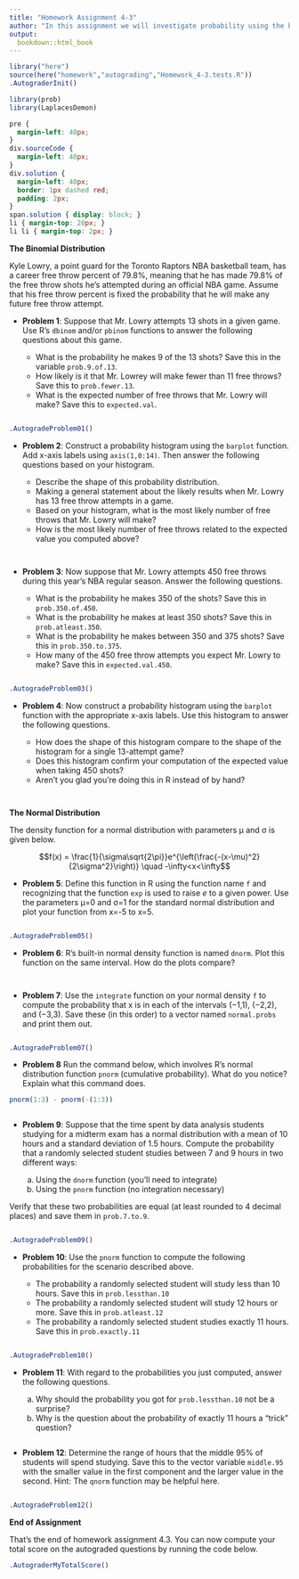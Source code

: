 ```yaml
---
title: "Homework Assignment 4-3"
author: "In this assignment we will investigate probability using the binomial and normal distributions.<br /><br />"
output:
  bookdown::html_book
---
```


```r
library("here")
source(here("homework","autograding","Homework_4-3.tests.R"))
.AutograderInit()

library(prob)
library(LaplacesDemon)
```

```css
pre {
  margin-left: 40px;
}
div.sourceCode {
  margin-left: 40px;
}
div.solution {
  margin-left: 40px;
  border: 1px dashed red;
  padding: 2px;
}
span.solution { display: block; }
li { margin-top: 20px; }
li li { margin-top: 2px; }
```


**The Binomial Distribution**

Kyle Lowry, a point guard for the Toronto Raptors NBA basketball team, has a career free throw percent of 79.8%, meaning that he has made 79.8% of the free throw shots he's attempted during an official NBA game.  Assume that his free throw percent is fixed the probability that he will make any future free throw attempt.  

* **Problem 1**: Suppose that Mr. Lowry attempts 13 shots in a given game.  Use R's `dbinom` and/or `pbinom` functions to answer the following questions about this game.

    * What is the probability he makes 9 of the 13 shots?  Save this in the variable `prob.9.of.13`.
    * How likely is it that Mr. Lowrey will make fewer than 11 free throws? Save this to `prob.fewer.13`.    
    * What is the expected number of free throws that Mr. Lowry will make?  Save this to `expected.val`.
    
```r
```

```r
.AutogradeProblem01()
```
    
    
* **Problem 2**: Construct a probability histogram using the `barplot` function. Add x-axis labels using `axis(1,0:14)`. Then answer the following questions based on your histogram.

    * Describe the shape of this probability distribution. 
    * Making a general statement about the likely results when Mr. Lowry has 13 free throw attempts in a game.
    * Based on your histogram, what is the most likely number of free throws that Mr. Lowry will make?
    * How is the most likely number of free throws related to the expected value you computed above?

```r
```

```solution
```

    
* **Problem 3**: Now suppose that Mr. Lowry attempts 450 free throws during this year's NBA regular season.  Answer the following questions.

    * What is the probability he makes 350 of the shots?  Save this in `prob.350.of.450`.
    * What is the probability he makes at least 350 shots?  Save this in `prob.atleast.350`.
    * What is the probability he makes between 350 and 375 shots? Save this in `prob.350.to.375`.
    * How many of the 450 free throw attempts you expect Mr. Lowry to make? Save this in `expected.val.450`.

```r
```

```r
.AutogradeProblem03()
```


* **Problem 4**: Now construct a probability histogram using the `barplot` function with the appropriate x-axis labels. Use this histogram to answer the following questions.

    * How does the shape of this histogram compare to the shape of the histogram for a single 13-attempt game?
    * Does this histogram confirm your computation of the expected value when taking 450 shots?
    * Aren't you glad you're doing this in R instead of by hand?

```r
```

```solution
```


**The Normal Distribution**

The density function for a normal distribution with parameters μ and σ is given below.

$$f(x) = \frac{1}{\sigma\sqrt{2\pi}}e^{\left(\frac{-(x-\mu)^2}{2\sigma^2}\right)} \quad -\infty<x<\infty$$


* **Problem 5**: Define this function in R using the function name `f` and recognizing that the function `exp` is used to raise *e* to a given power.  Use the parameters μ=0 and σ=1 for the standard normal distribution and plot your function from x=-5 to x=5.
    
```r
```    

```r
.AutogradeProblem05()
```

* **Problem 6**: R's built-in normal density function is named `dnorm`.  Plot this function on the same interval.  How do the plots compare?
    
```r
```  

```solution
```


* **Problem 7**: Use the `integrate` function on your normal density `f` to compute the probability that x is in each of the intervals (−1,1), (−2,2), and (−3,3).  Save these (in this order) to a vector named `normal.probs` and print them out.
    
```r
```

```r
.AutogradeProblem07()
```


* **Problem 8** Run the command below, which involves R's normal distribution function `pnorm` (cumulative probability).  What do you notice?  Explain what this command does.
      
```r
pnorm(1:3) - pnorm(-(1:3))
```

```solution
```


* **Problem 9**: Suppose that the time spent by data analysis students studying for a midterm exam has a normal distribution with a mean of 10 hours and a standard deviation of 1.5 hours. Compute the probability that a randomly selected student studies between 7 and 9 hours in two different ways:

    a. Using the `dnorm` function (you'll need to integrate)
    b. Using the `pnorm` function (no integration necessary)
    
Verify that these two probabilities are equal (at least rounded to 4 decimal places) and save them in `prob.7.to.9`.
    
```r
```

```r
.AutogradeProblem09()
```
 

* **Problem 10**: Use the `pnorm` function to compute the following probabilities for the scenario described above.

    * The probability a randomly selected student will study less than 10 hours.  Save this in `prob.lessthan.10`
    * The probability a randomly selected student will study 12 hours or more.  Save this in `prob.atleast.12`
    * The probability a randomly selected student studies exactly 11 hours.  Save this in `prob.exactly.11`
    
```r
```

```r
.AutogradeProblem10()
```


* **Problem 11**: With regard to the probabilities you just computed, answer the following questions.

    a. Why should the probability you got for `prob.lessthan.10` not be a surprise?
    b. Why is the question about the probability of exactly 11 hours a "trick" question?

```solution
```


* **Problem 12**: Determine the range of hours that the middle 95% of students will spend studying. Save this to the vector variable `middle.95` with the smaller value in the first component and the larger value in the second.  Hint: The `qnorm` function may be helpful here.

```r
```

```r
.AutogradeProblem12()
```


**End of Assignment**

That's the end of homework assignment 4.3.  You can now compute your total score on the autograded questions by running the code below.

```r
.AutograderMyTotalScore()
```